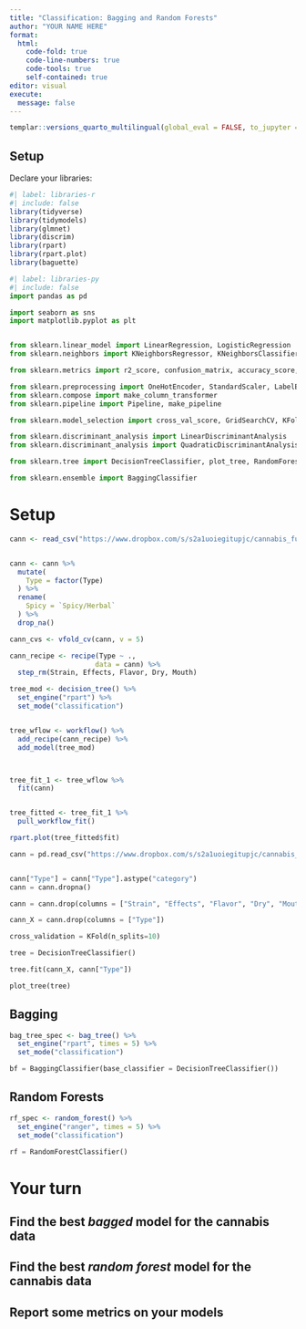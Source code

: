 ```yaml
---
title: "Classification: Bagging and Random Forests"
author: "YOUR NAME HERE"
format: 
  html:
    code-fold: true
    code-line-numbers: true
    code-tools: true
    self-contained: true
editor: visual
execute:
  message: false
---
```


```r
templar::versions_quarto_multilingual(global_eval = FALSE, to_jupyter = TRUE, warn_edit = FALSE)
```

## Setup

Declare your libraries:

```r
#| label: libraries-r
#| include: false
library(tidyverse)
library(tidymodels)
library(glmnet)
library(discrim)
library(rpart)
library(rpart.plot)
library(baguette)
```

```python
#| label: libraries-py
#| include: false
import pandas as pd

import seaborn as sns
import matplotlib.pyplot as plt


from sklearn.linear_model import LinearRegression, LogisticRegression
from sklearn.neighbors import KNeighborsRegressor, KNeighborsClassifier

from sklearn.metrics import r2_score, confusion_matrix, accuracy_score, precision_score, recall_score, roc_auc_score, make_scorer

from sklearn.preprocessing import OneHotEncoder, StandardScaler, LabelEncoder
from sklearn.compose import make_column_transformer
from sklearn.pipeline import Pipeline, make_pipeline

from sklearn.model_selection import cross_val_score, GridSearchCV, KFold

from sklearn.discriminant_analysis import LinearDiscriminantAnalysis
from sklearn.discriminant_analysis import QuadraticDiscriminantAnalysis

from sklearn.tree import DecisionTreeClassifier, plot_tree, RandomForestClassifier

from sklearn.ensemble import BaggingClassifier
```


# Setup

```r

cann <- read_csv("https://www.dropbox.com/s/s2a1uoiegitupjc/cannabis_full.csv?dl=1")


cann <- cann %>%
  mutate(
    Type = factor(Type)
  ) %>%
  rename(
    Spicy = `Spicy/Herbal`
  ) %>%
  drop_na()

cann_cvs <- vfold_cv(cann, v = 5)

cann_recipe <- recipe(Type ~ ., 
                     data = cann) %>%
  step_rm(Strain, Effects, Flavor, Dry, Mouth)

tree_mod <- decision_tree() %>%
  set_engine("rpart") %>%
  set_mode("classification")


tree_wflow <- workflow() %>%
  add_recipe(cann_recipe) %>%
  add_model(tree_mod)



tree_fit_1 <- tree_wflow %>%
  fit(cann)


tree_fitted <- tree_fit_1 %>% 
  pull_workflow_fit()

rpart.plot(tree_fitted$fit)
```

```python

cann = pd.read_csv("https://www.dropbox.com/s/s2a1uoiegitupjc/cannabis_full.csv?dl=1")


cann["Type"] = cann["Type"].astype("category")
cann = cann.dropna() 

cann = cann.drop(columns = ["Strain", "Effects", "Flavor", "Dry", "Mouth"])

cann_X = cann.drop(columns = ["Type"])

cross_validation = KFold(n_splits=10)

```

```python

tree = DecisionTreeClassifier()

tree.fit(cann_X, cann["Type"])

plot_tree(tree)


```


## Bagging

```r

bag_tree_spec <- bag_tree() %>%
  set_engine("rpart", times = 5) %>%
  set_mode("classification")

```

```python

bf = BaggingClassifier(base_classifier = DecisionTreeClassifier())


```

## Random Forests

```r
rf_spec <- random_forest() %>%
  set_engine("ranger", times = 5) %>%
  set_mode("classification")
```

```python

rf = RandomForestClassifier()

```


# Your turn

## Find the best *bagged* model for the cannabis data
## Find the best *random forest* model for the cannabis data
## Report some metrics on your models
